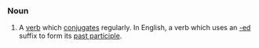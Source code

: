 ===Noun===
{{en-noun}}

# {{grammar}} A [[verb]] which [[conjugate]]s regularly.  In English, a verb which uses an [[-ed]] suffix to form its [[past participle]].